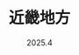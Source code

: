 ---
title: "近畿地方"
subtitle: "2025.4"
published: 2025-05-19T20:52:00+08:00
slug: "kansai-202504"
coverImage: "https://blog-img.shinya.click/2025/1115835db120b09526a1e0802b804866.webp"
description: "4 月的一个周末，<br />同事说，我们去日本玩吧，<br />于是，我们就去了日本。"
days:
  - title: "浦东机场的不眠之夜"
    descriptions:
      - "周五晚上一下班就乘高铁前往上海浦东机场，机票定在了周六早上六点。头一次赶这么早的飞机，毫无经验，定了一家离机场很远的酒店，最后一合计，得，不如在机场凑活一夜了。"
      - "如果我能提前知道在浦东机场过夜有多么困难，我宁愿在酒店躺上几个小时，也不愿意在硬板凳上坐到天亮。"
      - "为了“快速入睡”，我甚至带了两瓶酒，最终除了让我变得更困了之外，也只让这个夜晚变得更难熬了一点而已。"
    photos:
      - src: "https://blog-img.shinya.click/2025/f206239f23c20d8fb9597130547654dd.webp"
        alt: "努力加班"
        lat: 31.1535527
        lng: 121.80436
        caption: "在值机大厅抢到一个座位实属不易，更别说是电源插座旁边的位置，即使是一些已经闭店的餐饮店，餐桌上都躺满了人。S 君：即使是周五，也要努力加班哦！"
      - src: "https://blog-img.shinya.click/2025/ada8efeb24d754e6642a8ff3cdf62343.webp"
        alt: "宁拍我，那我也拍宁！"
        lat: 31.1507027
        lng: 121.80728
        caption: "K 君第一次带着他的长枪短炮出门旅游，四处拍拍拍，偷感十足"
      - src: "https://blog-img.shinya.click/2025/efc64908e11b0378213ca1d62eb482bf.webp"
        alt: "强颜欢笑地加班"
        lat: 31.1506972
        lng: 121.8073194
        caption: "此时已是凌晨四点了，完成了值机和安检，过了海关。S 君终于可以不受打扰地……加班了"
      - src: "https://blog-img.shinya.click/2025/5bba88b4db532ac501508f7196391113.webp"
        alt: "屁桃航空"
        lat: 31.15072
        lng: 121.80741
        caption: "距离日出越来越近，前序航班也终于抵达了机场"
      - src: "https://blog-img.shinya.click/2025/9e2206298968708ca2564c1ecde7e357.webp"
        alt: "第二天的朝阳"
        lat: 31.150605
        lng: 121.807594
        caption: "绕着候机厅走了一圈又一圈，忽然一大群人趴在窗户边拍照。哦！原来日出了"
      - src: "https://blog-img.shinya.click/2025/4de0814805764a9c1bdb4b16706766d3.webp"
        alt: "一架丑丑的绿色飞机"
        lat: 31.15028
        lng: 121.808594
        caption: "终于检了票，登了机，准备出发了。窗外降落着一架丑丑的俄罗斯飞机"
  - title: "云上"
    descriptions:
      - "🛫 ——> 🛬"
      - "第二次尝试睡觉失败"
      - "本身就是一个睡眠浅的人，发动机的轰鸣声、飞机的震动，都让我无法入睡，只得对着窗外发呆。S 君和 K 君倒是睡得很熟，年轻就是好，倒头就睡"
    photos:
      - src: "https://blog-img.shinya.click/2025/63dba689e438393c9c1590207fb13ad7.webp"
        alt: "起飞 🛫 咯"
        lat: 31.15092
        lng: 121.809425
        caption: "最喜欢这样阴云密布的天气起飞，这意味着飞机会穿过云层，飞到云海之上"
      - src: "https://blog-img.shinya.click/2025/ce1a9ad319292f513dc20c229a112216.webp"
        alt: "云上，但不是贵州"
        lat: 30.9678027
        lng: 122.13342
        caption: ""
      - src: "https://blog-img.shinya.click/2025/965e9e3c9dea08149d6fba518a97af84.webp"
        alt: "云上其二"
        lat: 30.9699416
        lng: 122.14048
        caption: ""
      - src: "https://blog-img.shinya.click/2025/3e20b467f77dfc2576b1f1656197565c.webp"
        alt: "小岛"
        lat: 32.8994638
        lng: 129.580627
        caption: "百无聊赖地飞了半天后看到的第一片小岛"
      - src: "https://blog-img.shinya.click/2025/89e3b3c271f9bd1b7773b459b7955dca.webp"
        alt: "四国岛其一"
        lat: 34.1282
        lng: 134.566483
        caption: "终于看到了大片的陆地，飞到四国岛上空了"
      - src: "https://blog-img.shinya.click/2025/3093cbcf4087e8505385cbd2277cee41.webp"
        alt: "四国岛其二"
        lat: 34.2280305
        lng: 134.875275
        caption: "日本的地形确实很不平坦，大片连绵起伏的山峦，只有少数连成一片的平原。日本的城市规模都比较小，一小片平原上可能就能挤下三四座城市，在中国大概就是一个城市及其下属区县的范围"
      - src: "https://blog-img.shinya.click/2025/d2d011823c0dfa25e1121b2cdb51dfb0.webp"
        alt: "降落关西国际"
        lat: 34.43206
        lng: 135.24771
        caption: "关西国际机场坐落在濑户内海的人工岛上，天气一般，有些灰蒙蒙的。天气好的时候能看到海"
      - src: "https://blog-img.shinya.click/2025/8646809a8905d8947f2c4a6ad3670ae6.webp"
        alt: "Haruka"
        lat: 34.392638
        lng: 135.3321027
        caption: "乘坐熟悉的 Hello Kitty Haruka 电车，只不过这次的目的是京都"
  - title: "我大抵确实是醒着的罢"
    descriptions:
      - "由于日本的宾馆只能下午三点入住的落后规定，三人开始了流浪京都"
      - "人已经没意识了，但身体还在四处溜达"
    photos:
      - src: "https://blog-img.shinya.click/2025/5d8aeb9b097fe13f2d807ad55314d1cf.webp"
        alt: "潦草的午饭"
        lat: 34.9867972
        lng: 135.7580361
        caption: "三人全是 P 人，预约餐馆是不可能的。在京都站地下随便找了家不需要排队的餐厅。事实证明，不需要排队的餐厅是有原因的。一小份半生不熟的带血牛排，怎么嚼都嚼不烂，还贵的要命"
      - src: "https://blog-img.shinya.click/2025/25dcae73e420783d2228050ce5079665.webp"
        alt: "闹市区内的神社"
        lat: 35.00742
        lng: 135.7597194
        caption: "酒店定在了京都四条附近，算是整个京都最现代化的地方。这样的闹市区主干道旁，依然可以看到许多的神社，和周边的xx银行xx大厦一起，让人有种时空交错之感"
      - src: "https://blog-img.shinya.click/2025/56fc4e82c0791b6c55c78ceab0e6ae42.webp"
        alt: "因幡堂平等寺 —— 猫猫神社"
        lat: 34.9993416
        lng: 135.7602638
        caption: "将行李寄存在了宾馆。S 君和 K 君都是家有毛孩子的人，所以规划中的第一站就是因幡堂平等寺，又被称为猫猫神社。平等寺供奉的其实是药师佛，但却因为售卖猫咪御守而闻名，🍠 上有人遇到过寺中的虎斑猫。可惜我们此行未能撞见，只听得佛像后面的喵喵声不断。我购买了一个猫猫样式的手账绑带，期待着某天能遇到心仪样式的手账"
      - src: "https://blog-img.shinya.click/2025/7df26b2bf92d89b5cec80bb55bc1592f.webp"
        alt: "路边草丛中的小小 ⛩️"
        lat: 34.9988805
        lng: 135.7680111
        caption: ""
      - src: "https://blog-img.shinya.click/2025/80963fd2a0be867ea4512f953fc6fc55.webp"
        alt: "深巷中的晚樱"
        lat: 34.9988694
        lng: 135.7682333
        caption: "绿肥红瘦"
      - src: "https://blog-img.shinya.click/2025/5593d7e9f6d49466b1a5fbe99b4e1f1e.webp"
        alt: "鸭川其一"
        lat: 34.9989
        lng: 135.7688
        caption: "鸭川有一种魔力，和哈尔滨的松花江一样，所有的漫无目的溜达最终都会汇聚到这里"
      - src: "https://blog-img.shinya.click/2025/3856902f9049c6cc8877d2e68b0c9f91.webp"
        alt: "鸭川其二"
        lat: 34.999005
        lng: 135.7695305
        caption: "坐在鸭川旁望着河对岸发呆，有种时空穿梭之感，也可能是我睡着了一会又醒了。旁边有一群看着是大学生的人在野餐，不断有人或骑车或跑步从后面经过，一切都是那么闲适，除了 S 君还在用手机开会"
      - src: "https://blog-img.shinya.click/2025/e9be978ef3b861b3ce8485d707027d6b.webp"
        alt: "睡大觉"
        lat: 35.007616
        lng: 135.7597361
        caption: "终于熬到了下午三点，返回宾馆办了入住。S 君躺在床上玩手机，屏幕还没关人就睡着了，当然也可能是开会累的"
      - src: "https://blog-img.shinya.click/2025/5068dc061d20658c4de142f1a45db53a.webp"
        alt: "撸串，爽！"
        lat: 35.0086
        lng: 135.7615305
        caption: "一觉睡到天黑，开始外出觅食。最终找到了一家居酒屋。日本人吃饭总是非常小份，两个人吃着三四串烧鸟，干喝啤酒。我们三人直接几十串起点，配上三杯鸡尾酒，不胜酒力的 K 君直接红温"
  - title: "🦌 城奈良 —— 春日大社和东大寺"
    descriptions:
      - "关西娱乐体验游必去的一站就是奈良，和自然亲密接触"
      - "整座城市都充满了独特的自然气息 —— 鹿便便味"
      - "这波主打一个白嫖，一包鹿饼干都不买，就硬摸硬撸"
    photos:
      - src: "https://blog-img.shinya.click/2025/b47d9547680a9bab0ec26642304e96cb.webp"
        alt: "近铁奈良外"
        lat: 34.684327
        lng: 135.829225
        caption: "不愧是世界闻名的旅游城市，在各种电车地铁上已经看过了铺天盖地的奈良旅游广告，奈良的人流量也确实比京都大阪大很多"
      - src: "https://blog-img.shinya.click/2025/a4e801cd0ef4cc137bae592f21141359.webp"
        alt: "尼康 —— 打鸟更清晰"
        lat: 34.685
        lng: 135.83248
        caption: ""
      - src: "https://blog-img.shinya.click/2025/3642d6e563f39b736807d4ab0fa00dc8.webp"
        alt: "路旁小🦌其一"
        lat: 34.68365
        lng: 135.838438
        caption: "奈良的道路旁经常有这样盘腿坐着的小🦌，也许是吃饱喝足了，很温顺，靠上前去也不会追着你要饼干。因为一点饼干都没买，有点心虚，只是虚摸了几下头"
      - src: "https://blog-img.shinya.click/2025/7ec255ae234b3da731615b6669ed1253.webp"
        alt: "路旁小🦌其二"
        lat: 34.68365
        lng: 135.838438
        caption: "K 君倒是毫不客气，对着🦌头就是一阵硬蹭，🦌脸上居然露出了笑容，好嘛原来是 M 🦌"
      - src: "https://blog-img.shinya.click/2025/2bd60171bf3f2dd1e9613d144e97c7fc.webp"
        alt: "网红鹿"
        lat: 34.681061
        lng: 135.8444638
        caption: "春日大社的入口处，经常会有一只鹿站在两座长明灯之间，周边围了一大群人拍照喂食。这只鹿也凹着造型，自得其乐"
      - src: "https://blog-img.shinya.click/2025/f06a38846d4e62930404d3c3c1cf28f4.webp"
        alt: "鞠躬小🦌"
        lat: 34.68092
        lng: 135.8459472
        caption: "神社中的小🦌比奈良公园的有礼貌得多，不会穷追不设咬衣角撞腰子，反而会低头鞠躬求投喂"
      - src: "https://blog-img.shinya.click/2025/77031baaf96a682cbb306e55663e90a5.webp"
        alt: "丰饶巨鹿"
        lat: 34.6808805
        lng: 135.8466805
        caption: "我超，铁批！"
      - src: "https://blog-img.shinya.click/2025/2db086b8a0a497d789f5182de86f6cb6.webp"
        alt: "吉！"
        lat: 34.681072
        lng: 135.8484194
        caption: "上次在清水寺抽出凶签后耿耿于怀，这次在春日大社终于抽中吉签。可怜的 S 君抽了个凶签"
      - src: "https://blog-img.shinya.click/2025/465892675f0e16bd9e740e00b2158476.webp"
        alt: "网红鹿其二"
        lat: 34.6809694
        lng: 135.84764
        caption: "清水寺的出口处也有一只喜欢凹造型的小🦌，只是相对于入口，人流寥寥"
      - src: "https://blog-img.shinya.click/2025/345de5d016b099fd778c9451481eb3cd.webp"
        alt: "东大寺"
        lat: 34.6882361
        lng: 135.83935
        caption: "尽管不是第一次参观东大寺了，但还是由衷地在心里赞叹了一句：真的好大。国内很少看到如此巨大的寺庙"
      - src: "https://blog-img.shinya.click/2025/0d4e5fea8eade2447582af38f5ee0722.webp"
        alt: "广目天王"
        lat: 34.689083
        lng: 135.8396138
        caption: "东大寺中广目天王的形象，怒目圆瞪。话说广目天王不是个使琵琶的吗，还是我黑猴玩多了？S 君在东大寺又求了一签，依然是凶，于是他将自己所有的零钱都捐了出去"
  - title: "若草山上便便多"
    descriptions:
      - "从东大寺出门向东南方向往山上走，就是若草山了"
      - "🍠 意义上的若草山范围很小，只有面朝西侧的一个小坡。整个坡几乎没有可以坐下的地方，全是🦌便便。身在坡上，耳中所闻皆是中文，和在国内一样"
      - "于是我们决定走一条不那么网红的路线，那就是爬上真正的若草山的山顶，俯瞰整个奈良城"
    photos:
      - src: "https://blog-img.shinya.click/2025/b4411ef453c7f6ed1f871434f10f6828.jpeg"
        alt: "偏僻的上山道"
        lat: 34.6857083
        lng: 135.8504472
        caption: "偏僻的上山道，人迹罕至"
      - src: "https://blog-img.shinya.click/2025/db1c67c499f739ae65555a6d0c90812a.jpg"
        alt: "食草🦌"
        lat: 34.686175
        lng: 135.850314
        caption: "山上的🦌也不再追着人要饼，只是低头默默地啃食着青草。说实话如果不是这些鹿，我都快忘记鹿其实是食草动物而不是食饼动物了"
      - src: "https://blog-img.shinya.click/2025/63f6fb7d7ab880df1297c32046dfe286.jpeg"
        alt: "半山腰"
        lat: 34.6883
        lng: 135.8513027
        caption: "半山腰有一片小台地，反倒是有一些游客，似乎是打算在此扎营。东边日出西边雨，称得上绝景"
      - src: "https://blog-img.shinya.click/2025/db3e265838c16125c7542a9dcc0293cc.webp"
        alt: "偶像剧中的场景"
        lat: 34.68828
        lng: 135.8513
        caption: ""
      - src: "https://blog-img.shinya.click/2025/5dc670e947ff21d4e842677dadc8f139.jpeg"
        alt: "登顶！"
        lat: 34.6900416
        lng: 135.853761
        caption: "费劲力气终于登顶，此时太阳快要下山，恰好被天边的一片云遮住了。在山顶等了一会想要等太阳再次露脸，但夕阳还是在云层后面就落下了山头"
      - src: "https://blog-img.shinya.click/2025/0fb8b6f8a29fdbe442e211ce5397f9e0.jpg"
        alt: "人生照片"
        lat: 34.687957
        lng: 135.851129
        caption: "下山时 K 君用超长焦给我和 S 君拍了张照片，如果不是那个国际通用手势，从各种意义上来说都称得上是人生照片了"
      - src: "https://blog-img.shinya.click/2025/f26ccd24fb4b8107fbe33c7d657bdc14.jpeg"
        alt: "满坡的🦌"
        lat: 34.685311
        lng: 135.847342
        caption: "若草山山脚下，天已蒙上了黑影。满山的🦌也不再追逐打闹，只是默默地低头吃草"
      - src: "https://blog-img.shinya.click/2025/d85ec89503f2b1182f2b7f538bf3eb24.webp"
        alt: "奈良米贵"
        lat: 34.684598
        lng: 135.828862
        caption: "来日本之前，日本的米价就已经疯涨到上了新闻。便利店中 1.5 KG 米的价格为 1920 日元，约合 30 多人民币一斤，令人咋舌"
  - title: "当归"
    descriptions:
      - "最后一天倒是没有特别的规划，于是把最后一天定为血拼日"
      - "快乐的时光总是匆匆，仿佛是不愿我们离去，飞机专门晚点了四个小时"
    photos:
      - src: "https://blog-img.shinya.click/2025/475594c0c5564300498ca91fea5391ce.jpeg"
        alt: "高岛屋附近的麦当当"
        lat: 35.00373
        lng: 135.7675472
        caption: "市中心的麦当当在和柯南联名，还有小兰头型的汉堡"
      - src: "https://blog-img.shinya.click/2025/783509c245a9bdd6eca86d4374d696b2.webp"
        alt: "任天堂京都"
        lat: 35.00356
        lng: 135.7682194
        caption: "在高岛屋退税时，任天堂京都也在同一层楼。本想着去买一些卡带，说不定会便宜。结果店里只有游戏机、手柄，和一大堆贵的咋舌的手办"
      - src: "https://blog-img.shinya.click/2025/d20d5e404c9e0fe2153ab8bfceec8d8a.jpeg"
        alt: "也是代购了一次"
        lat: 35.003289
        lng: 135.769633
        caption: "受同事 C 所托，在 EDION 买了张 PS5 的双影奇境，可惜回国后发现和国内买其实没差"
      - src: "https://blog-img.shinya.click/2025/e74619c5108d81ade6c998aca0f4c694.jpeg"
        alt: "血拼成果"
        lat: 35.005675
        lng: 135.759827
        caption: "游荡了好几家商场才堪堪买齐，算上退税大概比在京东买便宜了 20% 到 30% 左右"
      - src: "https://blog-img.shinya.click/2025/0742dc997d6b5977fd32ff73516eaa85.jpg"
        alt: "乘坐 haruka，去机场啦"
        lat: 34.985583
        lng: 135.756024
        caption: ""
      - src: "https://blog-img.shinya.click/2025/3a8448c0a0cef1aecbf57e2d947ae3b7.jpg"
        alt: "沿途风景"
        lat: 34.8889527
        lng: 135.670027
        caption: "去机场时大概是下午三点多，正好是日本的放学时间。趴在窗边，看到很多放学的 JK DK，三三两两地走在街道上。真是青春啊，虽说人无法同时拥有青春和对青春的感受，但是有的人的青春，确实是要更青春一些"
      - src: "https://blog-img.shinya.click/2025/28503296e6d4ac63016d2d0e72e0110e.jpeg"
        alt: "最后再看一眼日本吧"
        lat: 34.4334416
        lng: 135.2434527
        caption: ""
---